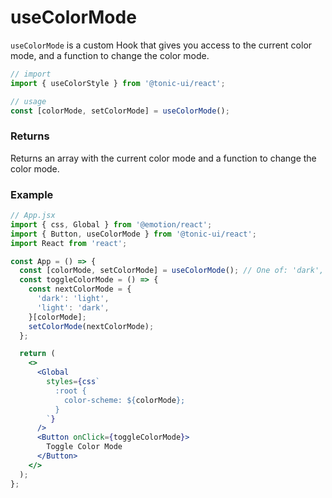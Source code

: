 # useColorMode

`useColorMode` is a custom Hook that gives you access to the current color mode, and a function to change the color mode.

```js
// import
import { useColorStyle } from '@tonic-ui/react';

// usage
const [colorMode, setColorMode] = useColorMode();
```

### Returns

Returns an array with the current color mode and a function to change the color mode.

### Example

```jsx disabled
// App.jsx
import { css, Global } from '@emotion/react';
import { Button, useColorMode } from '@tonic-ui/react';
import React from 'react';

const App = () => {
  const [colorMode, setColorMode] = useColorMode(); // One of: 'dark', 'light'
  const toggleColorMode = () => {
    const nextColorMode = {
      'dark': 'light',
      'light': 'dark',
    }[colorMode];
    setColorMode(nextColorMode);
  };

  return (
    <>
      <Global
        styles={css`
          :root {
            color-scheme: ${colorMode};
          }
        `}
      />
      <Button onClick={toggleColorMode}>
        Toggle Color Mode
      </Button>
    </>
  );
};
```
